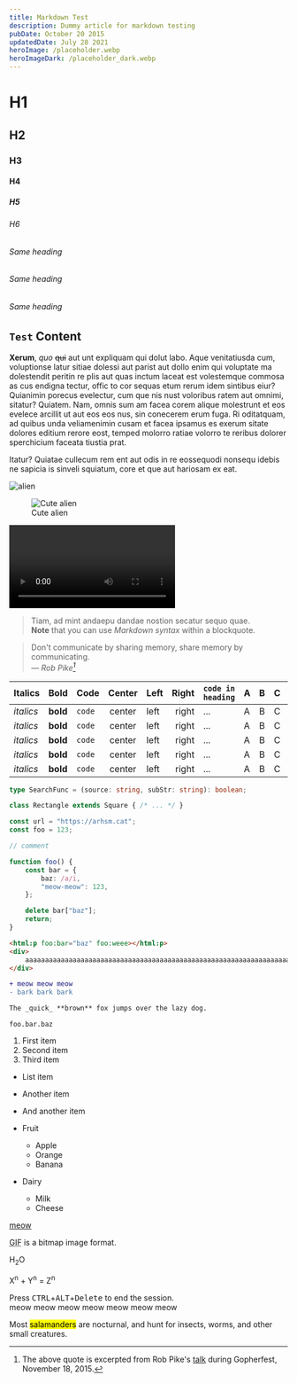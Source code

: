 ```yaml
---
title: Markdown Test
description: Dummy article for markdown testing
pubDate: October 20 2015
updatedDate: July 28 2021
heroImage: /placeholder.webp
heroImageDark: /placeholder_dark.webp
---
```


# H1

## H2

### H3

#### H4

##### H5

###### H6

###### Same heading

###### Same heading

###### Same heading

## `Test` Content

**Xerum**, _quo_ ~~qui~~ aut unt expliquam qui dolut labo. Aque venitatiusda cum, voluptionse latur sitiae dolessi aut parist aut dollo enim qui voluptate ma dolestendit peritin re plis aut quas inctum laceat est volestemque commosa as cus endigna tectur, offic to cor sequas etum rerum idem sintibus eiur? Quianimin porecus evelectur, cum que nis nust voloribus ratem aut omnimi, sitatur? Quiatem. Nam, omnis sum am facea corem alique molestrunt et eos evelece arcillit ut aut eos eos nus, sin conecerem erum fuga. Ri oditatquam, ad quibus unda veliamenimin cusam et facea ipsamus es exerum sitate dolores editium rerore eost, temped molorro ratiae volorro te reribus dolorer sperchicium faceata tiustia prat.

Itatur? Quiatae cullecum rem ent aut odis in re eossequodi nonsequ idebis ne sapicia is sinveli squiatum, core et que aut hariosam ex eat.

![alien](https://cdn.discordapp.com/avatars/852892297661906993/c78ef8fb1db15a3d5f1b4c057856c5c9.png?size=256)

<figure>
    <img
        src="https://cdn.discordapp.com/avatars/852892297661906993/c78ef8fb1db15a3d5f1b4c057856c5c9.png?size=256"
        alt="Cute alien"
    />
    <figcaption>Cute alien</figcaption>
</figure>

<video
    controls
    src="http://commondatastorage.googleapis.com/gtv-videos-bucket/sample/BigBuckBunny.mp4"
/>

> Tiam, ad mint andaepu dandae nostion secatur sequo quae.  
> **Note** that you can use _Markdown syntax_ within a blockquote.

> Don't communicate by sharing memory, share memory by communicating.<br />
> — <cite>Rob Pike[^1]</cite>

[^1]: The above quote is excerpted from Rob Pike's [talk](https://www.youtube.com/watch?v=PAAkCSZUG1c) during Gopherfest, November 18, 2015.

| Italics   | Bold     | Code   | Center | Left | Right | `code in heading` | A   | B   | C   | D   | E   | F   | G   | H   | I   | J   | K   | L   | M   | N   | O   | P   | Q   | R   | S   | T   |
| --------- | -------- | ------ | :----: | :--- | ----: | ----------------- | --- | --- | --- | --- | --- | --- | --- | --- | --- | --- | --- | --- | --- | --- | --- | --- | --- | --- | --- | --- |
| _italics_ | **bold** | `code` | center | left | right | ...               | A   | B   | C   | D   | E   | F   | G   | H   | I   | J   | K   | L   | M   | N   | O   | P   | Q   | R   | S   | T   |
| _italics_ | **bold** | `code` | center | left | right | ...               | A   | B   | C   | D   | E   | F   | G   | H   | I   | J   | K   | L   | M   | N   | O   | P   | Q   | R   | S   | T   |
| _italics_ | **bold** | `code` | center | left | right | ...               | A   | B   | C   | D   | E   | F   | G   | H   | I   | J   | K   | L   | M   | N   | O   | P   | Q   | R   | S   | T   |
| _italics_ | **bold** | `code` | center | left | right | ...               | A   | B   | C   | D   | E   | F   | G   | H   | I   | J   | K   | L   | M   | N   | O   | P   | Q   | R   | S   | T   |
| _italics_ | **bold** | `code` | center | left | right | ...               | A   | B   | C   | D   | E   | F   | G   | H   | I   | J   | K   | L   | M   | N   | O   | P   | Q   | R   | S   | T   |

```ts
type SearchFunc = (source: string, subStr: string): boolean;

class Rectangle extends Square { /* ... */ }

const url = "https://arhsm.cat";
const foo = 123;

// comment

function foo() {
    const bar = {
        baz: /a/i,
        "meow-meow": 123,
    };

    delete bar["baz"];
    return;
}
```

```html
<html:p foo:bar="baz" foo:weee></html:p>
<div>
    aaaaaaaaaaaaaaaaaaaaaaaaaaaaaaaaaaaaaaaaaaaaaaaaaaaaaaaaaaaaaaaaaaaaaaaaaaaaaaaaaaaaaaaaaaaaaaaaaaaaaaaaaaaaaaaaaaaaaaaaaaaaaaaaaaaaaaaaaaaaaaaaaaaaaaaaaaaaaaaaaaaaaaaaaa
</div>
```

```diff
+ meow meow meow
- bark bark bark
```

```markdown
The _quick_ **brown** fox jumps over the lazy dog.
```

`foo.bar.baz`

1. First item
2. Second item
3. Third item

-   List item
-   Another item
-   And another item

-   Fruit
    -   Apple
    -   Orange
    -   Banana
-   Dairy
    -   Milk
    -   Cheese

[meow](https://arhsm.cat)

<abbr title="Graphics Interchange Format">GIF</abbr> is a bitmap image format.

H<sub>2</sub>O

X<sup>n</sup> + Y<sup>n</sup> = Z<sup>n</sup>

Press <kbd>CTRL</kbd>+<kbd>ALT</kbd>+<kbd>Delete</kbd> to end the session.\
meow meow meow meow meow meow meow

Most <mark>salamanders</mark> are nocturnal, and hunt for insects, worms, and other small creatures.

